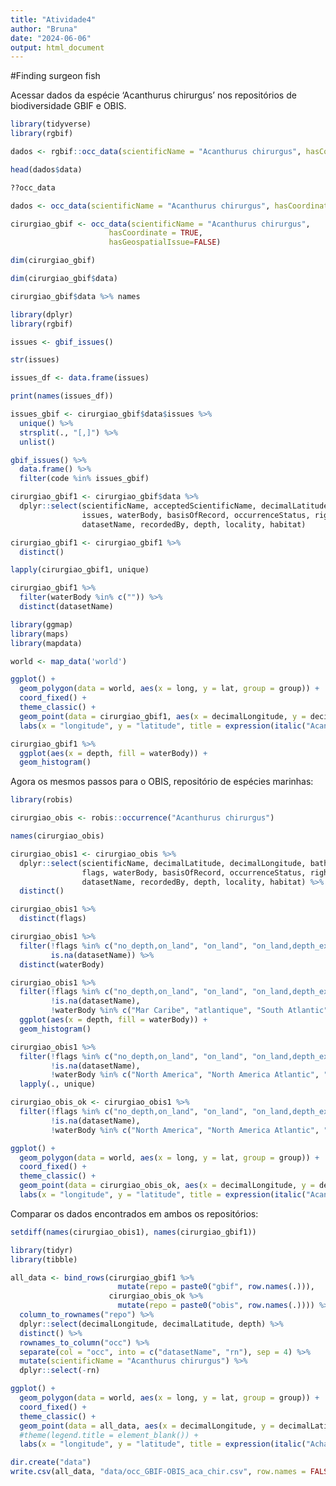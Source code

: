 ---
title: "Atividade4"
author: "Bruna"
date: "2024-06-06"
output: html_document
---

#Finding surgeon fish

Acessar dados da espécie 'Acanthurus chirurgus' nos repositórios de biodiversidade GBIF e OBIS.

```{r Baixar, checar e validar dados do GBIF}
library(tidyverse)
library(rgbif)

dados <- rgbif::occ_data(scientificName = "Acanthurus chirurgus", hasCoordinate = TRUE)

head(dados$data)

??occ_data

dados <- occ_data(scientificName = "Acanthurus chirurgus", hasCoordinate = TRUE)

cirurgiao_gbif <- occ_data(scientificName = "Acanthurus chirurgus", 
                      hasCoordinate = TRUE,
                      hasGeospatialIssue=FALSE)

dim(cirurgiao_gbif)

dim(cirurgiao_gbif$data)

cirurgiao_gbif$data %>% names

library(dplyr)
library(rgbif)

issues <- gbif_issues()

str(issues)

issues_df <- data.frame(issues)

print(names(issues_df))

issues_gbif <- cirurgiao_gbif$data$issues %>% 
  unique() %>% 
  strsplit(., "[,]") %>% 
  unlist()

gbif_issues() %>% 
  data.frame() %>% 
  filter(code %in% issues_gbif)

cirurgiao_gbif1 <- cirurgiao_gbif$data %>%
  dplyr::select(scientificName, acceptedScientificName, decimalLatitude, decimalLongitude,
                issues, waterBody, basisOfRecord, occurrenceStatus, rightsHolder, 
                datasetName, recordedBy, depth, locality, habitat) 

cirurgiao_gbif1 <- cirurgiao_gbif1 %>% 
  distinct() 

lapply(cirurgiao_gbif1, unique)

cirurgiao_gbif1 %>% 
  filter(waterBody %in% c("")) %>% 
  distinct(datasetName)
```


```{r Gerar mapa de ocorrências e gráfico para checar profundidade:}
library(ggmap)
library(maps)
library(mapdata)

world <- map_data('world')

ggplot() +
  geom_polygon(data = world, aes(x = long, y = lat, group = group)) +
  coord_fixed() +
  theme_classic() +
  geom_point(data = cirurgiao_gbif1, aes(x = decimalLongitude, y = decimalLatitude), color = "red") +
  labs(x = "longitude", y = "latitude", title = expression(italic("Acanthurus chirurgus")))

cirurgiao_gbif1 %>% 
  ggplot(aes(x = depth, fill = waterBody)) +
  geom_histogram() 
```


Agora os mesmos passos para o OBIS, repositório de espécies marinhas:

```{r Acessar, checar e validar dados de Acanthurus chirurgus do OBIS}
library(robis)

cirurgiao_obis <- robis::occurrence("Acanthurus chirurgus")

names(cirurgiao_obis)

cirurgiao_obis1 <- cirurgiao_obis %>% 
  dplyr::select(scientificName, decimalLatitude, decimalLongitude, bathymetry,
                flags, waterBody, basisOfRecord, occurrenceStatus, rightsHolder, 
                datasetName, recordedBy, depth, locality, habitat) %>% 
  distinct()

cirurgiao_obis1 %>% 
  distinct(flags)

cirurgiao_obis1 %>% 
  filter(!flags %in% c("no_depth,on_land", "on_land", "on_land,depth_exceeds_bath", "depth_exceeds_bath,on_land"),
         is.na(datasetName)) %>% 
  distinct(waterBody)

cirurgiao_obis1 %>% 
  filter(!flags %in% c("no_depth,on_land", "on_land", "on_land,depth_exceeds_bath", "depth_exceeds_bath,on_land"),
         !is.na(datasetName),
         !waterBody %in% c("Mar Caribe", "atlantique", "South Atlantic", "Atlantic Ocean", "Caribe", "Bahia de La Habana", "WESTERN ATLANTIC", "Gulf of Mexico", "CARIB")) %>% 
  ggplot(aes(x = depth, fill = waterBody)) +
  geom_histogram() 

cirurgiao_obis1 %>% 
  filter(!flags %in% c("no_depth,on_land", "on_land", "on_land,depth_exceeds_bath", "depth_exceeds_bath,on_land"),
         !is.na(datasetName),
         !waterBody %in% c("North America", "North America Atlantic", "atlantique")) %>% 
  lapply(., unique)

cirurgiao_obis_ok <- cirurgiao_obis1 %>% 
  filter(!flags %in% c("no_depth,on_land", "on_land", "on_land,depth_exceeds_bath", "depth_exceeds_bath,on_land"),
         !is.na(datasetName),
         !waterBody %in% c("North America", "North America Atlantic", "atlantique", NA))
```

```{r Gerar mapa de ocorrências no OBIS}
ggplot() +
  geom_polygon(data = world, aes(x = long, y = lat, group = group)) +
  coord_fixed() +
  theme_classic() +
  geom_point(data = cirurgiao_obis_ok, aes(x = decimalLongitude, y = decimalLatitude, color = waterBody)) +
  labs(x = "longitude", y = "latitude", title = expression(italic("Acanthurus chirurgus")))
```

Comparar os dados encontrados em ambos os repositórios:
```{r Checar diferenças}
setdiff(names(cirurgiao_obis1), names(cirurgiao_gbif1))

library(tidyr)
library(tibble)

all_data <- bind_rows(cirurgiao_gbif1 %>% 
                        mutate(repo = paste0("gbif", row.names(.))), 
                      cirurgiao_obis_ok %>% 
                        mutate(repo = paste0("obis", row.names(.)))) %>%
  column_to_rownames("repo") %>% 
  dplyr::select(decimalLongitude, decimalLatitude, depth) %>% 
  distinct() %>% 
  rownames_to_column("occ") %>% 
  separate(col = "occ", into = c("datasetName", "rn"), sep = 4) %>%
  mutate(scientificName = "Acanthurus chirurgus") %>% 
  dplyr::select(-rn)
```

```{r Gerar mapa}
ggplot() +
  geom_polygon(data = world, aes(x = long, y = lat, group = group)) +
  coord_fixed() +
  theme_classic() +
  geom_point(data = all_data, aes(x = decimalLongitude, y = decimalLatitude, color = datasetName)) +
  #theme(legend.title = element_blank()) +
  labs(x = "longitude", y = "latitude", title = expression(italic("Achanthurus chirurgus")))
```

```{r Criar arquivo com todos os dados}
dir.create("data")
write.csv(all_data, "data/occ_GBIF-OBIS_aca_chir.csv", row.names = FALSE)
```


